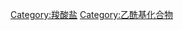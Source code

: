 {{catmore}}
{{Commonscat|Acetates}}
[[Category:羧酸盐|Category:羧酸盐]]
[[Category:乙酰基化合物|Category:乙酰基化合物]]
